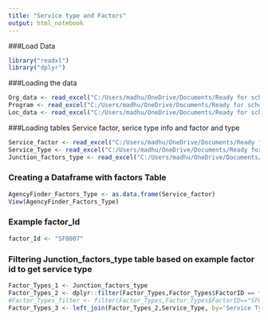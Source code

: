 ```yaml
---
title: "Service type and Factors"
output: html_notebook
---
```


###Load Data 

```r
library("readxl")
library("dplyr")
```
###Loading the data

```r
Org_data <- read_excel("C:/Users/madhu/OneDrive/Documents/Ready for school, ready for life/Agency Finder/Agency Finder.xlsx", sheet = "Organization")
Program <- read_excel("C:/Users/madhu/OneDrive/Documents/Ready for school, ready for life/Agency Finder/Agency Finder.xlsx", sheet = "Program")
Loc_data <- read_excel("C:/Users/madhu/OneDrive/Documents/Ready for school, ready for life/Agency Finder/Agency Finder.xlsx", sheet = "Location")
```

###Loading tables Service factor, serice type info and factor and type


```r
Service_factor <- read_excel("C:/Users/madhu/OneDrive/Documents/Ready for school, ready for life/Agency Finder/Agency Finder.xlsx", sheet = "Service Factors")
Service_Type <- read_excel("C:/Users/madhu/OneDrive/Documents/Ready for school, ready for life/Agency Finder/Agency Finder.xlsx", sheet = "Service Type Info")
Junction_factors_type <- read_excel("C:/Users/madhu/OneDrive/Documents/Ready for school, ready for life/Agency Finder/Agency Finder.xlsx", sheet = "Factors and Type")

```

### Creating a Dataframe with factors Table

```r
AgencyFinder_Factors_Type <- as.data.frame(Service_factor)
View(AgencyFinder_Factors_Type)
```
### Example factor_Id

```r
factor_Id <- "SF0007"
```

### Filtering Junction_factors_type table based on example factor id to get service type
```r
Factor_Types_1 <- Junction_factors_type
Factor_Types_2 <- dplyr::filter(Factor_Types,Factor_Types$FactorID == factor_Id )
#Factor_Types_filter <- filter(Factor_Types,Factor_Types$FactorID=="SF0007") ---> Introducing NAN and time series output
Factor_Types_3 <- left_join(Factor_Types_2,Service_Type, by='Service Type ID')
```



